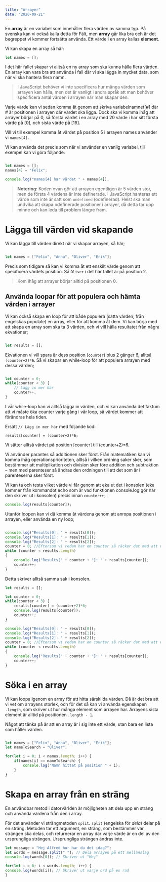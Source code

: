 ```yaml
---
title: "Arrayer"
date: "2020-09-21"
---
```



En **array** är en variabel som innehåller flera värden av samma typ. På svenska kan vi också kalla detta för Fält, men **array** går lika bra och är det begreppet vi kommer fortsätta använda. Ett värde i en array kallas **element**.

Vi kan skapa en array så här:

```javascript
let names = [];
```

I det här fallet skapar vi alltså en ny array som ska kunna hålla flera värden.  En array kan vara bra att använda i fall där vi ska lägga in mycket data, som när vi ska hantera flera namn.

> I JavaScript behöver vi inte specificera hur många värden som arrayen kan hålla, men det är vanligt i andra språk att man behöver specificera antal värden i arrayen när man skapar den.

Varje värde kan vi sedan komma åt genom att skriva variabelnamnet[#] där # är positionen i arrayen där värdet ska ligga. Dock ska vi komma ihåg att arrayer börjar på 0, så första värdet i en array med 20 värde i har sitt första värde på [0], och sista värde på [19].

Vill vi till exempel komma åt värdet på position 5 i arrayen names använder vi  `names[4]`.

Vi kan använda det precis som när vi använder en vanlig variabel, till exempel kan vi göra följande:

```javascript

let names = [];
names[4] = "Felix";

console.log("names[4] har värdet " + names[4]);

```

> **Notering:** Koden ovan gör att arrayen egentligen är 5 värden stor, men de första 4 värdena är inte definerade. I JavaScript hanteras ett värde som inte är satt som `undefined` (odefinerad). Helst ska man undvika att skapa odefinerade positioner i arrayer, då detta tar upp minne och kan leda till problem längre fram.

# Lägga till värden vid skapande
Vi kan lägga till värden direkt när vi skapar arrayen, så här;

```javascript

let names = ["Felix", "Anna", "Oliver", "Erik"];

```

Precis som tidigare så kan vi komma åt ett enskilt värde genom att specificera värdets position. Så `Oliver` i det här fallet är på position 2.

> Kom ihåg att arrayer börjar alltid på positionen 0.

## Använda loopar för att populera och hämta värden i arrayer

Vi kan också skapa en loop för att både populera (sätta värden, från engelskas populate) en array, eller för att komma åt dem. Vi kan börja med att skapa en array som ska ta 3 värden, och vi vill hålla resultatet från några ekvationer;

```javascript

let results = [];

```

Ekvationen vi vill spara är dess position (`counter`) plus 2 gånger 6, alltså `(counter+2)*6`. Så vi skapar en while-loop för att populera arrayen med dessa värden;

```javascript

let counter = 0;
while(counter < 3) {
    // Lägg in mer här
    counter++;
}

```

I vår while-loop kan vi alltså lägga in värden, och vi kan använda det faktum att vi måste öka counter varje gång i vår loop, så värdet kommer att förändras hela tiden.

Ersätt `// Lägg in mer här` med följande kod:

`results[counter] = (counter+2)*6;`

Vi sätter alltså värdet på position [counter] till (counter+2)*6.

Vi använder parantes så additionen sker först. Från matematiken kan vi komma ihåg operationsprioriteten, alltså i vilken ordning saker sker, som bestämmer att multiplikation och division sker före addition och subtraktion – men med parenteser så ändras den ordningen till att det som är i parenteserna sker först.

Vi kan ta och testa vilket värde vi får genom att eka ut det i konsolen (eka kommer från kommandot echo som är vad funktionen console.log gör när den skriver ut i konsolen) precis innan `counter++;` :

```javascript
console.log(results[counter]);
```

Utanför loopen kan vi då komma åt värdena genom att anropa positionen i arrayen, eller använda en ny loop;

```javascript

console.log("Results[0]: " + results[0]);
console.log("Results[1]: " + results[1]);
console.log("Results[2]: " + results[2]);
counter = 0; //Eftersom vi redan har en counter så räcker det med att nollställa den
while (counter < results.Length)
{
    console.log("Results[" + counter + "]: " + results[counter]);
    counter++;
}

```

Detta skriver alltså samma sak i konsolen.

<PracticeContainer title="hela koden">

```javascript
let results = [];

let counter = 0;
while(counter < 3) {
    results[counter] = (counter+2)*6;
    console.log(results[counter]);
    counter++;
}

console.log("Results[0]: " + results[0]);
console.log("Results[1]: " + results[1]);
console.log("Results[2]: " + results[2]);
counter = 0; //Eftersom vi redan har en counter så räcker det med att nollställa den
while (counter < results.Length)
{
    console.log("Results[" + counter + "]: " + results[counter]);
    counter++;
}

```

</PracticeContainer>

# Söka i en array

Vi kan loopa igenom en array för att hitta särskilda värden. Då är det bra att vi vet om arrayens storlek, och för det så kan vi använda egenskapen `.length`, som skriver ut hur många element som arrayen har. Arrayens sista element är alltid på positionen `.length - 1`.

Något att tänka på är att en array är i sig inte ett värde, utan bara en lista som håller värden. 

```javascript

let names = ["Felix", "Anna", "Oliver", "Erik"];
let nameToSearch = "Oliver";

for(let i = 0; i < names.length; i++) {
    if(names[i] == nameToSearch) {
        console.log("Namn hittat på position " + i);
    }
}

```

# Skapa en array från en sträng
En användbar metod i datorvärlden är möjligheten att dela upp en sträng och använda värdena från den i array.

För det använder vi strängmetoden `split`. `split` (engelska för *dela*) delar på en sträng. Metoden tar ett argument, en sträng, som bestämmer var strängen ska delas, och returnerar en array där varje värde är en del av den ursprungliga strängen. Ursprungliga strängen ändras inte.

```javascript
let message = "Hej Alfred hur har du det idag?";
let words = message.split(" "); // Dela arrayen på ett mellanslag
console.log(words[0]); // Skriver ut "Hej"

for(let i = 0; i < words.length; i++) {
console.log(words[i]); // Skriver ut varje ord på en rad
}
```